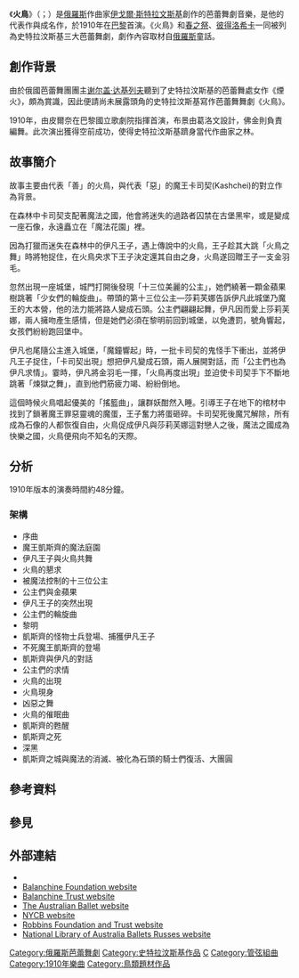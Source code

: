 {{unreferenced|time=2016-03-20T12:48:13+00:00}}
{{noteTA
|1=zh-cn:伊戈尔; zh-tw:伊果; zh-hk:伊戈爾;
|2=zh-cn:斯特拉文斯基; zh-tw:史特拉汶斯基; zh-hk:斯特拉文斯基;
}}

《'''火鳥'''》（{{lang-fr|L'Oiseau de feu}}；{{lang-ru|Жар-птица|Zhar-ptitsa}}）是[[俄羅斯|俄羅斯]]作曲家[[伊戈爾·斯特拉文斯基|伊戈爾·斯特拉文斯基]]創作的芭蕾舞劇音樂，是他的代表作與成名作，於1910年在[[巴黎|巴黎]]首演。《火鳥》和[[春之祭|春之祭]]、[[彼得洛希卡|彼得洛希卡]]一同被列為史特拉汶斯基三大芭蕾舞劇，劇作內容取材自[[俄羅斯|俄羅斯]]童話。

== 創作背景 ==
由於俄國芭蕾舞團團主[[谢尔盖·达基列夫|谢尔盖·达基列夫]]聽到了史特拉汶斯基的芭蕾舞處女作《煙火》，頗為賞識，因此便請尚未展露頭角的史特拉汶斯基寫作芭蕾舞舞劇《火鳥》。

1910年，由皮爾奈在巴黎國立歌劇院指揮首演，布景由葛洛文設計，佛金則負責編舞。此次演出獲得空前成功，使得史特拉汶斯基躋身當代作曲家之林。
{{expand section}}

== 故事簡介 ==
故事主要由代表「善」的火鳥，與代表「惡」的魔王卡司契(Kashchei)的對立作為背景。

在森林中卡司契支配著魔法之國，他會將迷失的過路者囚禁在古堡黑牢，或是變成一座石像，永遠矗立在「魔法花園」裡。

因為打獵而迷失在森林中的伊凡王子，遇上傳說中的火鳥，王子趁其大跳「火鳥之舞」時將牠捉住，在火鳥央求下王子決定還其自由之身，火鳥遂回贈王子一支金羽毛。

忽然出現一座城堡，城門打開後發現「十三位美麗的公主」，她們繞著一顆金蘋果樹跳著「少女們的輪旋曲」。帶頭的第十三位公主—莎莉芙娜告訴伊凡此城堡乃魔王的大本營，他的法力能將路人變成石頭。公主們翩翩起舞，伊凡因而愛上莎莉芙娜，兩人擁吻產生感情，但是她們必須在黎明前回到城堡，以免遭罰，號角響起，女孩們紛紛跑回堡中。

伊凡也尾隨公主進入城堡，「魔鐘響起」時，一批卡司契的鬼怪手下衝出，並將伊凡王子捉住，「卡司契出現」想把伊凡變成石頭，兩人展開對話，而「公主們也為伊凡求情」。霎時，伊凡將金羽毛一揮，「火鳥再度出現」並迫使卡司契手下不斷地跳著「煉獄之舞」，直到他們筋疲力竭、紛紛倒地。

這個時候火鳥唱起優美的「搖籃曲」，讓群妖酣然入睡。引導王子在地下的棺材中找到了鎖著魔王罪惡靈魂的魔蛋，王子奮力將蛋砸碎。卡司契死後魔咒解除，所有成為石像的人都恢復自由，火鳥促成伊凡與莎莉芙娜這對戀人之後，魔法之國成為快樂之國，火鳥便飛向不知名的天際。

{{expand section}}

== 分析 ==
1910年版本的演奏時間約48分鐘。
{{expand section}}

=== 架構 ===
*序曲
*魔王凱斯齊的魔法庭園
*伊凡王子與火鳥共舞
*火鳥的懇求
*被魔法控制的十三位公主
*公主們與金蘋果
*伊凡王子的突然出現
*公主們的輪旋曲
*黎明
*凱斯齊的怪物士兵登場、捕獲伊凡王子
*不死魔王凱斯齊的登場
*凱斯齊與伊凡的對話
*公主們的求情
*火鳥的出現
*火鳥現身
*凶惡之舞
*火鳥的催眠曲
*凱斯齊的甦醒
*凱斯齊之死
*深黑
*凱斯齊之城與魔法的消滅、被化為石頭的騎士們復活、大團圓

== 參考資料 ==
{{empty section}}

== 參見 ==
{{portal|古典音樂}}

== 外部連結 ==
* {{IMSLP|work=The Firebird (Stravinsky, Igor)|cname=史特拉汶斯基《火鳥》}}
* [http://www.balanchine.org Balanchine Foundation website] {{Wayback|url=http://www.balanchine.org/ |date=20151105044412 }}
* [http://www.balanchine.com Balanchine Trust website] {{Wayback|url=http://www.balanchine.com/ |date=20160712175055 }}
* [http://www.australianballet.com.au/ The Australian Ballet website] {{Wayback|url=http://www.australianballet.com.au/ |date=20140623193430 }}
* [http://www.nycballet.com NYCB website] {{Wayback|url=http://www.nycballet.com/ |date=20210415175216 }}
* [http://jeromerobbins.org/ Robbins Foundation and Trust website] {{Wayback|url=http://jeromerobbins.org/ |date=20210116062949 }}
* [http://www.nla.gov.au/balletsrusses/ National Library of Australia Ballets Russes website] {{Wayback|url=http://www.nla.gov.au/balletsrusses/ |date=20110906085318 }}

{{史特拉汶斯基作品|state=collapsed}}

[[Category:俄羅斯芭蕾舞劇|Category:俄羅斯芭蕾舞劇]]
[[Category:史特拉汶斯基作品|Category:史特拉汶斯基作品]]
[[Category:電影原聲帶|C]]
[[Category:管弦組曲|Category:管弦組曲]]
[[Category:1910年樂曲|Category:1910年樂曲]]
[[Category:鳥類題材作品|Category:鳥類題材作品]]